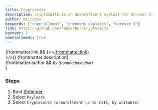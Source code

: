 ```yaml
---
title: Cryptosmite
description: Cryptosmite is an unenrollment exploit for Kernver 2.
author: Writable
keywords: ["unenrollment", "chromeos exploits", "kernver 2"]
link: https://github.com/FWSmasher/Cryptosmite
kernver: 2
unenrollment: true
---
```


{frontmatter.link && (<><a href={frontmatter.link}>{frontmatter.link}</a><br/></>)}
{frontmatter.description}<br/>
{frontmatter.author && <small><i>By {frontmatter.author}</i><br/></small>}

### Steps
1. Boot [Sh1mmer](/kajigs/sh1mmer#booting)
2. Select `Payloads`
3. Select `Cryptosmite (unenrollment up to r119, by writable)`